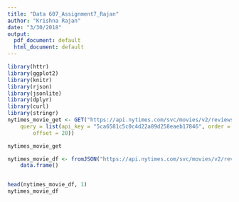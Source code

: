 ```yaml
---
title: "Data 607_Assignment7_Rajan"
author: "Krishna Rajan"
date: "3/30/2018"
output:
  pdf_document: default
  html_document: default
---
```


```r
library(httr)
library(ggplot2)
library(knitr)
library(rjson)
library(jsonlite)
library(dplyr)
library(curl)
library(stringr)
nytimes_movie_get <- GET("https://api.nytimes.com/svc/movies/v2/reviews/all.json", 
    query = list(api_key = "5ca6581c5c0c4d22a89d258eaeb17846", order = "By-Critic", 
        offset = 20))

nytimes_movie_get

nytimes_movie_df <- fromJSON("https://api.nytimes.com/svc/movies/v2/reviews/all.json?api_key=5ca6581c5c0c4d22a89d258eaeb17846") %>% 
    data.frame()


head(nytimes_movie_df, 1)
nytimes_movie_df
```

